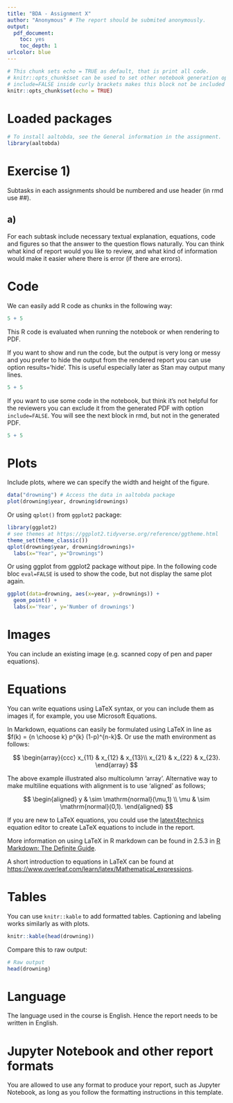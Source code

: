 ```yaml
---
title: "BDA - Assignment X"
author: "Anonymous" # The report should be submited anonymously.
output: 
  pdf_document: 
    toc: yes
    toc_depth: 1
urlcolor: blue
---
```



```r
# This chunk sets echo = TRUE as default, that is print all code.
# knitr::opts_chunk$set can be used to set other notebook generation options, too.
# include=FALSE inside curly brackets makes this block not be included in the pdf.
knitr::opts_chunk$set(echo = TRUE)
```

# Loaded packages
```r
# To install aaltobda, see the General information in the assignment.
library(aaltobda)
```

# Exercise 1)

Subtasks in each assignments should be numbered and use header (in rmd use \##).

## a)

For each subtask include necessary textual explanation, equations, code and figures so that the answer to the question flows naturally. You can think what kind of report would you like to review, and what kind of information would make it easier where there is error (if there are errors).

# Code

We can easily add R code as chunks in the following way:

```r
5 + 5
```

This R code is evaluated when running the notebook or when rendering to PDF.

If you want to show and run the code, but the output is very long or messy and you prefer to hide the output from the rendered report you can use option results='hide'. This is useful especially later as Stan may output many lines.

```r
5 + 5
```

If you want to use some code in the notebook, but think it's not helpful for the reviewers you can exclude it from the generated PDF with option `include=FALSE`. You will see the next block in rmd, but not in the generated PDF.

```r
5 + 5
```

# Plots

Include plots, where we can specify the width and height of the figure.

```r
data("drowning") # Access the data in aaltobda package
plot(drowning$year, drowning$drownings)
```

Or using `qplot()` from `ggplot2` package:

```r
library(ggplot2)
# see themes at https://ggplot2.tidyverse.org/reference/ggtheme.html
theme_set(theme_classic())
qplot(drowning$year, drowning$drownings)+
  labs(x="Year", y="Drownings")
```

Or using ggplot from ggplot2 package without pipe. In the following code bloc `eval=FALSE` is used to show the code, but not display the same plot again.

```r
ggplot(data=drowning, aes(x=year, y=drownings)) + 
  geom_point() +
  labs(x='Year', y='Number of drownings')
```

# Images

You can include an existing image (e.g. scanned copy of pen and paper equations).


# Equations

You can write equations using LaTeX syntax, or you can include them as images if, for example, you use Microsoft Equations.

In Markdown, equations can easily be formulated using LaTeX in line as $f(k) = {n \choose k} p^{k} (1-p)^{n-k}$. Or use the math environment as follows:

$$
\begin{array}{ccc}
x_{11} & x_{12} & x_{13}\\
x_{21} & x_{22} & x_{23}.
\end{array}
$$

The above example illustrated also multicolumn 'array'. Alternative way to make multiline equations with alignment is to use 'aligned' as follows;

$$
\begin{aligned}
y & \sim \mathrm{normal}(\mu,1) \\
\mu & \sim \mathrm{normal}(0,1).
\end{aligned}
$$

If you are new to LaTeX equations, you could use the [latext4technics](https://www.latex4technics.com/) equation editor to create LaTeX equations to include in the report.

More information on using LaTeX in R markdown can be found in 2.5.3 in [R Markdown: The Definite Guide](https://bookdown.org/yihui/rmarkdown/).

A short introduction to equations in LaTeX can be found at <https://www.overleaf.com/learn/latex/Mathematical_expressions>.

# Tables

You can use `knitr::kable` to add formatted tables. Captioning and labeling works similarly as with plots.

```r
knitr::kable(head(drowning))

```

Compare this to raw output:

```r
# Raw output
head(drowning)

```

# Language

The language used in the course is English. Hence the report needs to be written in English.

# Jupyter Notebook and other report formats

You are allowed to use any format to produce your report, such as Jupyter Notebook, as long as you follow the formatting instructions in this template.
